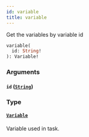 ```yaml
---
id: variable
title: variable
---
```



Get the variables by variable id


```graphql
variable(
  id: String!
): Variable!

```


### Arguments

#### `id` ([`String`](/docs/apis-clients/tasklist-api/scalars/string))




### Type

#### [`Variable`](/docs/apis-clients/tasklist-api/objects/variable) 

Variable used in task.




